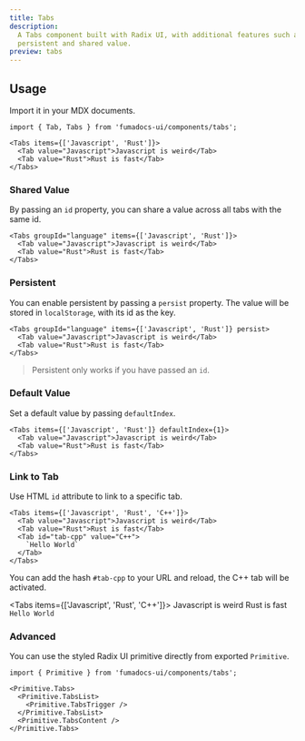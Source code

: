 ```yaml
---
title: Tabs
description:
  A Tabs component built with Radix UI, with additional features such as
  persistent and shared value.
preview: tabs
---
```


## Usage

Import it in your MDX documents.

```mdx
import { Tab, Tabs } from 'fumadocs-ui/components/tabs';

<Tabs items={['Javascript', 'Rust']}>
  <Tab value="Javascript">Javascript is weird</Tab>
  <Tab value="Rust">Rust is fast</Tab>
</Tabs>
```

### Shared Value

By passing an `id` property, you can share a value across all tabs with the same
id.

```mdx
<Tabs groupId="language" items={['Javascript', 'Rust']}>
  <Tab value="Javascript">Javascript is weird</Tab>
  <Tab value="Rust">Rust is fast</Tab>
</Tabs>
```

### Persistent

You can enable persistent by passing a `persist` property. The value will be
stored in `localStorage`, with its id as the key.

```mdx
<Tabs groupId="language" items={['Javascript', 'Rust']} persist>
  <Tab value="Javascript">Javascript is weird</Tab>
  <Tab value="Rust">Rust is fast</Tab>
</Tabs>
```

> Persistent only works if you have passed an `id`.

### Default Value

Set a default value by passing `defaultIndex`.

```mdx
<Tabs items={['Javascript', 'Rust']} defaultIndex={1}>
  <Tab value="Javascript">Javascript is weird</Tab>
  <Tab value="Rust">Rust is fast</Tab>
</Tabs>
```

### Link to Tab

Use HTML `id` attribute to link to a specific tab.

```mdx
<Tabs items={['Javascript', 'Rust', 'C++']}>
  <Tab value="Javascript">Javascript is weird</Tab>
  <Tab value="Rust">Rust is fast</Tab>
  <Tab id="tab-cpp" value="C++">
    `Hello World`
  </Tab>
</Tabs>
```

You can add the hash `#tab-cpp` to your URL and reload, the C++ tab will be activated.

<Tabs items={['Javascript', 'Rust', 'C++']}>
  <Tab value="Javascript">Javascript is weird</Tab>
  <Tab value="Rust">Rust is fast</Tab>
  <Tab id="tab-cpp" value="C++">
    `Hello World`
  </Tab>
</Tabs>

### Advanced

You can use the styled Radix UI primitive directly from exported `Primitive`.

```mdx
import { Primitive } from 'fumadocs-ui/components/tabs';

<Primitive.Tabs>
  <Primitive.TabsList>
    <Primitive.TabsTrigger />
  </Primitive.TabsList>
  <Primitive.TabsContent />
</Primitive.Tabs>
```
